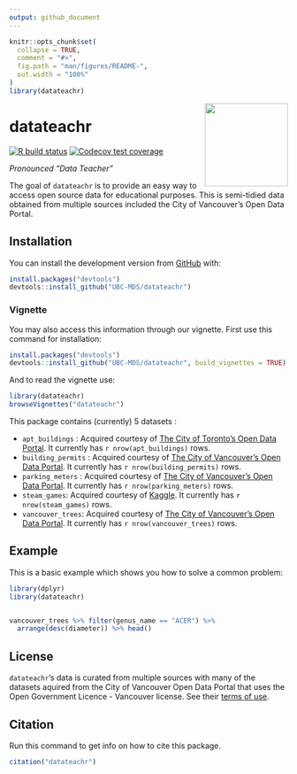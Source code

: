 ```yaml
---
output: github_document
---
```


```r
knitr::opts_chunk$set(
  collapse = TRUE,
  comment = "#>",
  fig.path = "man/figures/README-",
  out.width = "100%"
)
library(datateachr)
```

<img src="static/logo.png" width="150" align="right" />      

# datateachr

[![R build status](https://github.com/UBC-MDS/datateachr/workflows/R-CMD-check/badge.svg)](https://github.com/UBC-MDS/datateachr/actions)
[![Codecov test coverage](https://codecov.io/gh/UBC-MDS/datateachr/branch/master/graph/badge.svg)](https://codecov.io/gh/UBC-MDS/datateachr?branch=master)
<!-- badges: end -->



_Pronounced "Data Teacher"_

The goal of `datateachr` is to provide an easy way to access open source data for educational purposes. This is semi-tidied data obtained from multiple sources included the City of Vancouver's Open Data Portal.

## Installation

You can install the development version from [GitHub](https://github.com/UBC-MDS/datateachr) with:

```r
install.packages("devtools")
devtools::install_github("UBC-MDS/datateachr")
```

### Vignette 
You may also access this information through our vignette. First use this command for installation: 

```r
install.packages("devtools")
devtools::install_github("UBC-MDS/datateachr", build_vignettes = TRUE)
```

And to read the vignette use: 

```r
library(datateachr)
browseVignettes("datateachr")
```


This package contains (currently) 5 datasets :
  
  * `apt_buildings` : Acquired courtesy of [The City of Toronto's Open Data Portal](https://open.toronto.ca/). It currently has `r nrow(apt_buildings)` rows.
  * `building_permits` : Acquired courtesy of [The City of Vancouver's Open Data Portal](https://opendata.vancouver.ca/pages/home/). It currently has `r nrow(building_permits)` rows. 
  * `parking_meters` : Acquired courtesy of [The City of Vancouver's Open Data Portal](https://opendata.vancouver.ca/pages/home/). It currently has `r nrow(parking_meters)` rows.
  * `steam_games`: Acquired courtesy of [Kaggle](https://www.kaggle.com/trolukovich/steam-games-complete-dataset 2019-06-16). It currently has `r nrow(steam_games)` rows.
  * `vancouver_trees`: Acquired courtesy of [The City of Vancouver's Open Data Portal](https://opendata.vancouver.ca/pages/home/). It currently has `r nrow(vancouver_trees)` rows. 
  
 
## Example

This is a basic example which shows you how to solve a common problem:

```r
library(dplyr)
library(datateachr)


vancouver_trees %>% filter(genus_name == "ACER") %>% 
  arrange(desc(diameter)) %>% head()
```


## License

`datateachr`'s data is curated from multiple sources with many of the datasets aquired from the City of Vancouver Open Data Portal that uses the Open Government Licence - Vancouver license. See their [terms of use](https://opendata.vancouver.ca/pages/licence/). 

## Citation

Run this command to get info on how to cite this package.

```r
citation("datateachr")
```

